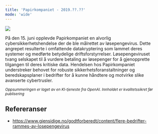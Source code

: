 ```yaml
---
title: 'Papirkompaniet - 2019.??.??'
mode: 'wide'
---
```


<Frame>
<img src="/images/papirkompaniet.jpg" />
</Frame>

På den 15. juni opplevde Papirkompaniet en alvorlig cybersikkerhetshendelse der de ble målrettet av løsepengevirus. Dette angrepet resulterte i omfattende datakryptering som lammet deres systemer og medførte betydelige driftsforstyrrelser. Løsepengeviruset tvang selskapet til å vurdere betaling av løsepenger for å gjenopprette tilgangen til deres kritiske data. Hendelsen hos Papirkompaniet understreker behovet for robuste sikkerhetsforanstaltninger og beredskapsplaner i bedrifter for å kunne håndtere og motvirke slike avanserte cybertrusler.

<sup><i>Oppsummeringen er laget av en KI-tjeneste fra OpenAI. Innholdet er kvalitetssikret før publisering</i></sup>

## Refereranser
- https://www.gjensidige.no/godtforberedt/content/flere-bedrifter-rammes-av-losepengevirus
